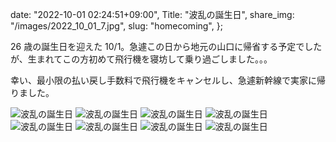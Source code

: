   date: "2022-10-01 02:24:51+09:00",
  Title: "波乱の誕生日",
  share_img: "/images/2022_10_01_7.jpg",
  slug: "homecoming",
};

26 歳の誕生日を迎えた 10/1。急遽この日から地元の山口に帰省する予定でしたが、生まれてこの方初めて飛行機を寝坊して乗り過ごしました。。。

幸い、最小限の払い戻し手数料で飛行機をキャンセルし、急遽新幹線で実家に帰りました。

![波乱の誕生日](/images/2022_10_01_1.jpg)
![波乱の誕生日](/images/2022_10_01_2.jpg)
![波乱の誕生日](/images/2022_10_01_3.jpg)
![波乱の誕生日](/images/2022_10_01_4.jpg)
![波乱の誕生日](/images/2022_10_01_5.jpg)
![波乱の誕生日](/images/2022_10_01_6.jpg)
![波乱の誕生日](/images/2022_10_01_7.jpg)
![波乱の誕生日](/images/2022_10_01_8.jpg)
